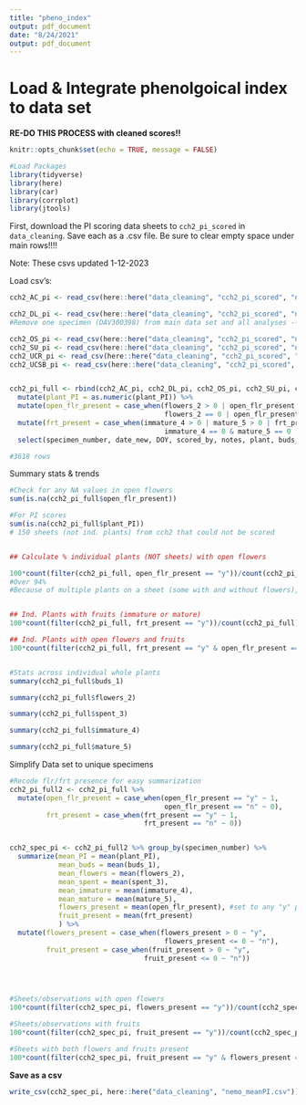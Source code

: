 ```yaml
---
title: "pheno_index"
output: pdf_document
date: "8/24/2021"
output: pdf_document
---
```


# Load & Integrate phenolgoical index to data set  


**RE-DO THIS PROCESS with cleaned scores!!**  

```r
knitr::opts_chunk$set(echo = TRUE, message = FALSE)
```


```r
#Load Packages
library(tidyverse)
library(here)
library(car)
library(corrplot)
library(jtools)
```


First, download the PI scoring data sheets to `cch2_pi_scored` in `data_cleaning`. Save each as a .csv file. Be sure to clear empty space under main rows!!!!

Note: These csvs updated 1-12-2023 

Load csv's:
```r
cch2_AC_pi <- read_csv(here::here("data_cleaning", "cch2_pi_scored", "nemo_cch2_AC_pi.csv"), na = c("", "NA", "#DIV/0!")) #Keep div0 as NA

cch2_DL_pi <- read_csv(here::here("data_cleaning", "cch2_pi_scored", "nemo_cch2_DL_pi.csv"), na = c("", "NA", "#DIV/0!")) %>% filter(specimen_number != "DAV300398")
#Remove one specimen (DAV300398) from main data set and all analyses -- very likely N. maculata

cch2_OS_pi <- read_csv(here::here("data_cleaning", "cch2_pi_scored", "nemo_cch2_OS_pi.csv"), na = c("", "NA", "#DIV/0!"))
cch2_SU_pi <- read_csv(here::here("data_cleaning", "cch2_pi_scored", "nemo_cch2_SU_pi.csv"), na = c("", "NA", "#DIV/0!"))
cch2_UCR_pi <- read_csv(here::here("data_cleaning", "cch2_pi_scored", "nemo_cch2_UCR_pi.csv"), na = c("", "NA", "#DIV/0!"))
cch2_UCSB_pi <- read_csv(here::here("data_cleaning", "cch2_pi_scored", "nemo_cch2_UCSB_pi.csv"), na = c("", "NA", "#DIV/0!"))


cch2_pi_full <- rbind(cch2_AC_pi, cch2_DL_pi, cch2_OS_pi, cch2_SU_pi, cch2_UCR_pi, cch2_UCSB_pi) %>% 
  mutate(plant_PI = as.numeric(plant_PI)) %>% 
  mutate(open_flr_present = case_when(flowers_2 > 0 | open_flr_present == "y" ~ "y",
                                      flowers_2 == 0 | open_flr_present == "n" ~ "n")) %>% 
  mutate(frt_present = case_when(immature_4 > 0 | mature_5 > 0 | frt_present == "y" ~ "y",
                                      immature_4 == 0 & mature_5 == 0 | frt_present == "n" ~ "n")) %>%
  select(specimen_number, date_new, DOY, scored_by, notes, plant, buds_1:mature_5, open_flr_present:plant_PI) 

#3618 rows

```


Summary stats & trends

```r
#Check for any NA values in open flowers
sum(is.na(cch2_pi_full$open_flr_present))

#For PI scores
sum(is.na(cch2_pi_full$plant_PI))
# 150 sheets (not ind. plants) from cch2 that could not be scored


## Calculate % individual plants (NOT sheets) with open flowers

100*count(filter(cch2_pi_full, open_flr_present == "y"))/count(cch2_pi_full) #94.30625
#Over 94%
#Because of multiple plants on a sheet (some with and without flowers), the number of SPECIMENS with open flowers must be > 94%!


## Ind. Plants with fruits (immature or mature)  
100*count(filter(cch2_pi_full, frt_present == "y"))/count(cch2_pi_full) #58.70647%

## Ind. Plants with open flowers and fruits
100*count(filter(cch2_pi_full, frt_present == "y" & open_flr_present == "y"))/count(cch2_pi_full) #55.88723%	


#Stats across individual whole plants
summary(cch2_pi_full$buds_1)

summary(cch2_pi_full$flowers_2)

summary(cch2_pi_full$spent_3)

summary(cch2_pi_full$immature_4)

summary(cch2_pi_full$mature_5)

```


Simplify Data set to unique specimens
```r
#Recode flr/frt presence for easy summarization
cch2_pi_full2 <- cch2_pi_full %>% 
  mutate(open_flr_present = case_when(open_flr_present == "y" ~ 1,
                                      open_flr_present == "n" ~ 0),
         frt_present = case_when(frt_present == "y" ~ 1, 
                                 frt_present == "n" ~ 0))


cch2_spec_pi <- cch2_pi_full2 %>% group_by(specimen_number) %>% 
  summarize(mean_PI = mean(plant_PI),
            mean_buds = mean(buds_1),
            mean_flowers = mean(flowers_2),
            mean_spent = mean(spent_3), 
            mean_immature = mean(immature_4),
            mean_mature = mean(mature_5),
            flowers_present = mean(open_flr_present), #set to any "y" present for yes
            fruit_present = mean(frt_present)
            ) %>% 
  mutate(flowers_present = case_when(flowers_present > 0 ~ "y",
                                      flowers_present <= 0 ~ "n"),
         fruit_present = case_when(fruit_present > 0 ~ "y", 
                                 fruit_present <= 0 ~ "n"))
  



#Sheets/observations with open flowers
100*count(filter(cch2_spec_pi, flowers_present == "y"))/count(cch2_spec_pi) #1219/1235 = 98.70445% of sheets

#Sheets/observations with fruits
100*count(filter(cch2_spec_pi, fruit_present == "y"))/count(cch2_spec_pi) #1089/1235 = 88.17814% of sheets

#Sheets with both flowers and fruits present
100*count(filter(cch2_spec_pi, fruit_present == "y" & flowers_present == "y"))/count(cch2_spec_pi) #1074/1235 = 86.96356% of sheets

```

**Save as a csv**  

```r

write_csv(cch2_spec_pi, here::here("data_cleaning", "nemo_meanPI.csv"))

```




